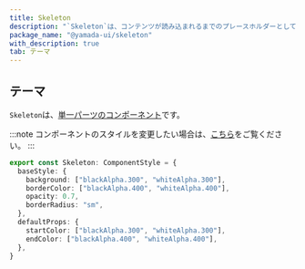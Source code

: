 ```yaml
---
title: Skeleton
description: "`Skeleton`は、コンテンツが読み込まれるまでのプレースホルダーとして機能するコンポーネントです。"
package_name: "@yamada-ui/skeleton"
with_description: true
tab: テーマ
---
```


## テーマ

`Skeleton`は、[単一パーツのコンポーネント](/styled-system/theming/component-styles#単一パーツのコンポーネント)です。

:::note
コンポーネントのスタイルを変更したい場合は、[こちら](/styled-system/theming/customize-theme#コンポーネントのスタイルを変更する)をご覧ください。
:::

```ts
export const Skeleton: ComponentStyle = {
  baseStyle: {
    background: ["blackAlpha.300", "whiteAlpha.300"],
    borderColor: ["blackAlpha.400", "whiteAlpha.400"],
    opacity: 0.7,
    borderRadius: "sm",
  },
  defaultProps: {
    startColor: ["blackAlpha.300", "whiteAlpha.300"],
    endColor: ["blackAlpha.400", "whiteAlpha.400"],
  },
}
```
